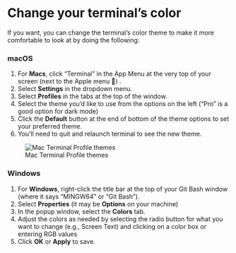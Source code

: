 # Change your terminal's color

If you want, you can change the terminal’s color theme to make it more comfortable to look at by doing the following:

::: {.panel-tabset}

### macOS

1. For **Macs**, click "Terminal" in the App Menu at the very top of your screen (next to the Apple menu ) .
1. Select **Settings** in the dropdown menu.
1. Select **Profiles** in the tabs at the top of the window.
1. Select the theme you'd like to use from the options on the left ("Pro" is a good option for dark mode)
1. Click the **Default** button at the end of bottom of the theme options to set your preferred theme.
1. You'll need to quit and relaunch terminal to see the new theme. 

![Mac Terminal Profile themes](../images/terminal-profiles.png)

### Windows

1. For **Windows**, right-click the title bar at the top of your Git Bash window (where it says "MINGW64" or "Git Bash").
1. Select **Properties** (it may be **Options** on your machine)
1. In the popup window, select the **Colors** tab.
1. Adjust the colors as needed by selecting the radio button for what you want to change (e.g., Screen Text) and clicking on a color box or entering RGB values
1. Click **OK** or **Apply** to save.

:::


